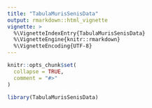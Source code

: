 ```yaml
---
title: "TabulaMurisSenisData"
output: rmarkdown::html_vignette
vignette: >
  %\VignetteIndexEntry{TabulaMurisSenisData}
  %\VignetteEngine{knitr::rmarkdown}
  %\VignetteEncoding{UTF-8}
---
```


```r
knitr::opts_chunk$set(
  collapse = TRUE,
  comment = "#>"
)
```

```r
library(TabulaMurisSenisData)
```
